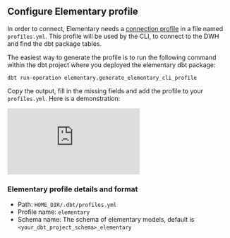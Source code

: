 
## Configure Elementary profile

In order to connect, Elementary needs a [connection profile](https://docs.getdbt.com/dbt-cli/configure-your-profile) in a file named `profiles.yml`.
This profile will be used by the CLI, to connect to the DWH and find the dbt package tables.

The easiest way to generate the profile is to run the following command within the dbt project where you deployed the elementary dbt package:

```shell
dbt run-operation elementary.generate_elementary_cli_profile
```

Copy the output, fill in the missing fields and add the profile to your `profiles.yml`.
Here is a demonstration:

<Example resizeable>
  <div
    style={{
      position: "relative",
      paddingBottom: "64.98194945848375%",
      height: 0,
    }}
  >
    <iframe
      src="https://www.loom.com/embed/6eacaed618a746658a3c8e920d1d46b2"
      frameborder="0"
      webkitallowfullscreen
      mozallowfullscreen
      allowfullscreen
      style={{
        position: "absolute",
        top: 0,
        left: 0,
        width: "100%",
        height: "100%",
      }}
    ></iframe>
  </div>
</Example>

### Elementary profile details and format

- Path: `HOME_DIR/.dbt/profiles.yml`
- Profile name: `elementary`
- Schema name: The schema of elementary models, default is `<your_dbt_project_schema>_elementary`

<AllProfiles />
